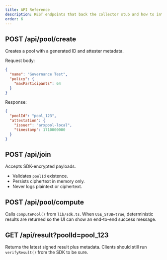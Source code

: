 ```yaml
---
title: API Reference
description: REST endpoints that back the collector stub and how to interact with them.
order: 6
---
```


## POST /api/pool/create

Creates a pool with a generated ID and attester metadata.

Request body:

```json
{
  "name": "Governance Test",
  "policy": {
    "maxParticipants": 64
  }
}
```

Response:

```json
{
  "poolId": "pool_123",
  "attestation": {
    "issuer": "arxpool-local",
    "timestamp": 1710000000
  }
}
```

## POST /api/join

Accepts SDK-encrypted payloads.

- Validates `poolId` existence.
- Persists ciphertext in memory only.
- Never logs plaintext or ciphertext.

## POST /api/pool/compute

Calls `computePool()` from `lib/sdk.ts`. When `USE_STUB=true`, deterministic results are returned so the UI can show an end-to-end success message.

## GET /api/result?poolId=pool_123

Returns the latest signed result plus metadata. Clients should still run `verifyResult()` from the SDK to be sure.
